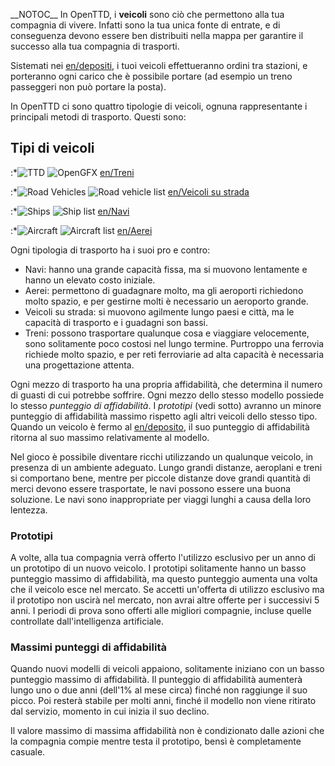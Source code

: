 {{it/Indice dei contenuti}}
__NOTOC__
In OpenTTD, i '''veicoli''' sono ciò che permettono alla tua compagnia di vivere. Infatti sono la tua unica fonte di entrate, e di conseguenza devono essere ben distribuiti nella mappa per garantire il successo alla tua compagnia di trasporti.

Sistemati nei [[en/depositi]], i tuoi veicoli effettueranno ordini tra stazioni, e porteranno ogni carico che è possibile portare (ad esempio un treno passeggeri non può portare la posta).

In OpenTTD ci sono quattro tipologie di veicoli, ognuna rappresentante i principali metodi di trasporto. Questi sono:

== Tipi di veicoli ==
:*[[File:en/manual html m16a497ce.png|TTD]] [[File:en/Train Information button.png|OpenGFX]] [[en/Treni]]
:*[[File:en/manual html m3518e48c.png|Road Vehicles]] [[File:en/Road Vehicle Information button.png|Road vehicle list]] [[en/Veicoli su strada]]
:*[[File:en/manual html 53123a33.png|Ships]] [[File:en/Ship Information button.png|Ship list]] [[en/Navi]]
:*[[File:en/manual html 442702e6.png|Aircraft]] [[File:en/Aircraft Information button.png|Aircraft list]] [[en/Aerei]]

Ogni tipologia di trasporto ha i suoi pro e contro:
*Navi: hanno una grande capacità fissa, ma si muovono lentamente e hanno un elevato costo iniziale.
*Aerei: permettono di guadagnare molto, ma gli aeroporti richiedono molto spazio, e per gestirne molti è necessario un aeroporto grande.
*Veicoli su strada: si muovono agilmente lungo paesi e città, ma le capacità di trasporto e i guadagni son bassi.
*Treni: possono trasportare qualunque cosa e viaggiare velocemente, sono solitamente poco costosi nel lungo termine. Purtroppo una ferrovia richiede molto spazio, e per reti ferroviarie ad alta capacità è necessaria una progettazione attenta.

Ogni mezzo di trasporto ha una propria affidabilità, che determina il numero di guasti di cui potrebbe soffrire. Ogni mezzo dello stesso modello possiede lo stesso ''punteggio di affidabilità''. I ''prototipi'' (vedi sotto) avranno un minore punteggio di affidabilità massimo rispetto agli altri veicoli dello stesso tipo. Quando un veicolo è fermo al [[en/deposito]], il suo punteggio di affidabilità ritorna al suo massimo relativamente al modello.

Nel gioco è possibile diventare ricchi utilizzando un qualunque veicolo, in presenza di un ambiente adeguato. Lungo grandi distanze, aeroplani e treni si comportano bene, mentre per piccole distanze dove grandi quantità di merci devono essere trasportate, le navi possono essere una buona soluzione. Le navi sono inappropriate per viaggi lunghi a causa della loro lentezza.

=== Prototipi ===

A volte, alla tua compagnia verrà offerto l'utilizzo esclusivo per un anno di un prototipo di un nuovo veicolo. I prototipi solitamente hanno un basso punteggio massimo di affidabilità, ma questo punteggio aumenta una volta che il veicolo esce nel mercato. Se accetti un'offerta di utilizzo esclusivo ma il prototipo non uscirà nel mercato, non avrai altre offerte per i successivi 5 anni. I periodi di prova sono offerti alle migliori compagnie, incluse quelle controllate dall'intelligenza artificiale.

=== Massimi punteggi di affidabilità ===

Quando nuovi modelli di veicoli appaiono, solitamente iniziano con un basso punteggio massimo di affidabilità. Il punteggio di affidabilità aumenterà lungo uno o due anni (dell'1% al mese circa) finché non raggiunge il suo picco. Poi resterà stabile per molti anni, finché il modello non viene ritirato dal servizio, momento in cui inizia il suo declino.

Il valore massimo di massima affidabilità non è condizionato dalle azioni che la compagnia compie mentre testa il prototipo, bensì è completamente casuale.